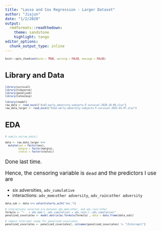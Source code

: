 ```yaml
---
title: "Lasso and Cox Regression - Larger Dataset"
author: "Jiajun"
date: "1/2/2020"
output:
  rmdformats::readthedown:
    theme: sandstone
    highlight: tango
editor_options:
  chunk_output_type: inline
---
```


<style type="text/css">

h2 { /* Header 2 */
  font-size: 24px;
}

p { /* Normal Text */
  font-size: 17px;
}

code.r{ /* Code block */
    font-size: 8px;
}
pre { /* Code block - determines code spacing between lines */
    font-size: 14px;
}
</style>


```r
knitr::opts_chunk$set(echo = TRUE, warning = FALSE, message = FALSE)
```

## Library and Data

```r
library(survival)
library(tidyverse)
library(penalized)
library(latex2exp)

library(readxl)
raw_data <- read_excel("Aim3-early-adversity-subjects-F-survival-2020-10-09.xlsx")
raw_data_larger <- read_excel("Aim3-early-adversity-subjects-F-survival-2021-01-07.xlsx")
```


## EDA

```r
# sum(is.na(raw_data))

data <- raw_data_larger %>%
  mutate(sex = factor(sex),
         matgrp = factor(matgrp),
         status = factor(status))
```

Done last time.

Hence, the censoring variable is `dead` and the predictors I use are

- six adversities, `adv_cumulative`
- interactions: `adv_mom`:`other adversity`, `adv_rain`:`other adversity`


```r
data_sub <- data %>% select(starts_with("adv_"))

# interactions selected are between adv_mom:other, and adv_rain:other
formula <- "~ . + adv_mom:(.-adv_cumulative) + adv_rain:(.-adv_cumulative)"
penalized_covariates <- model.matrix(as.formula(formula) , data = data.frame(data_sub))

# remove intercept ready for penalized covariates
penalized_covariates <- penalized_covariates[, colnames(penalized_covariates) != "(Intercept)"]
```










